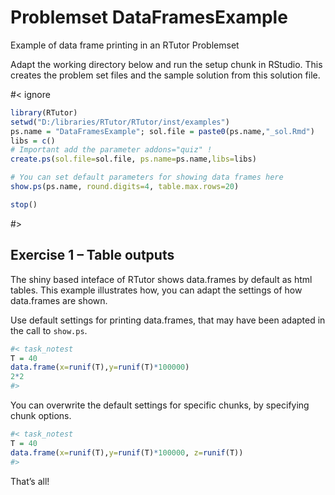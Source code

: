 # Problemset DataFramesExample

Example of data frame printing in an RTutor Problemset

Adapt the working directory below and run the setup chunk in RStudio. This creates the problem set files and the sample solution from this solution file. 

#< ignore
```r
library(RTutor)
setwd("D:/libraries/RTutor/RTutor/inst/examples")
ps.name = "DataFramesExample"; sol.file = paste0(ps.name,"_sol.Rmd")
libs = c() 
# Important add the parameter addons="quiz" !
create.ps(sol.file=sol.file, ps.name=ps.name,libs=libs)

# You can set default parameters for showing data frames here
show.ps(ps.name, round.digits=4, table.max.rows=20)

stop()
```

#>

## Exercise 1 -- Table outputs

The shiny based inteface of RTutor shows data.frames by default as html tables. This example illustrates how, you can adapt the settings of how data.frames are shown.

Use default settings for printing data.frames, that may have been adapted in the call to `show.ps`.
```r
#< task_notest
T = 40
data.frame(x=runif(T),y=runif(T)*100000)
2*2
#>
```

You can overwrite the default settings for specific chunks, by specifying chunk options.
```r
#< task_notest
T = 40
data.frame(x=runif(T),y=runif(T)*100000, z=runif(T))
#>
```

That's all!